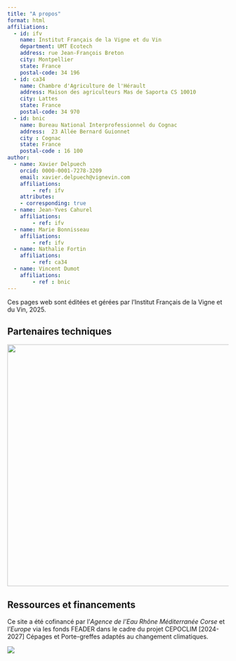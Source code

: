```yaml
---
title: "A propos"
format: html
affiliations: 
  - id: ifv
    name: Institut Français de la Vigne et du Vin
    department: UMT Ecotech
    address: rue Jean-François Breton
    city: Montpellier
    state: France
    postal-code: 34 196
  - id: ca34
    name: Chambre d'Agriculture de l'Hérault
    address: Maison des agriculteurs Mas de Saporta CS 10010
    city: Lattes
    state: France
    postal-code: 34 970
  - id: bnic
    name: Bureau National Interprofessionnel du Cognac
    address:  23 Allée Bernard Guionnet
    city : Cognac
    state: France
    postal-code : 16 100
author:
  - name: Xavier Delpuech
    orcid: 0000-0001-7278-3209
    email: xavier.delpuech@vignevin.com
    affiliations: 
        - ref: ifv
    attributes:
    - corresponding: true
  - name: Jean-Yves Cahurel
    affiliations: 
        - ref: ifv
  - name: Marie Bonnisseau
    affiliations: 
        - ref: ifv
  - name: Nathalie Fortin
    affiliations: 
        - ref: ca34
  - name: Vincent Dumot
    affiliations:
        - ref : bnic
---
```


Ces pages web sont éditées et gérées par l’Institut Français de la Vigne et du Vin, 2025.

## Partenaires techniques

![](images/logos_parternaires.png){width="550"}

## Ressources et financements

Ce site a été cofinancé par l'*Agence de l'Eau Rhône Méditerranée Corse* et l'*Europe* via les fonds FEADER dans le cadre du projet CEPOCLIM \[2024-2027\] Cépages et Porte-greffes adaptés au changement climatiques.

![](images/logos_financeurs.png)

